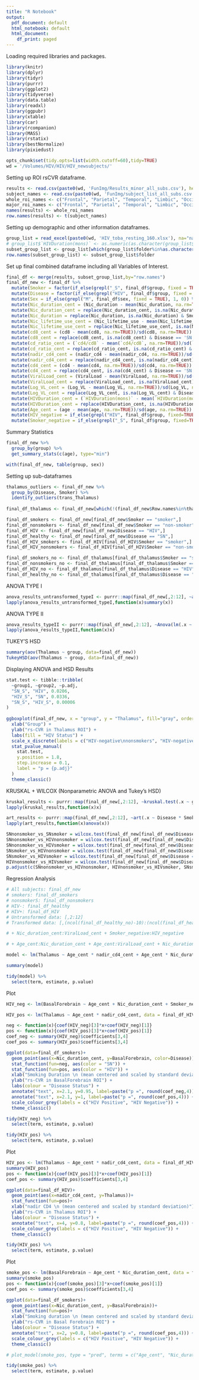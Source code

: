 ```yaml
---
title: "R Notebook"
output:
  pdf_document: default
  html_notebook: default
  html_document:
    df_print: paged
---
```

 
Loading required libraries and packages.
 
```r
library(knitr)
library(dplyr)
library(tidyr)
library(purrr)
library(ggplot2)
library(tidyverse)
library(data.table)
library(readxl)
library(ggpubr)
library(xtable)
library(car)
library(rcompanion)
library(MASS)
library(rstatix)
library(bestNormalize)
library(pixiedust)

opts_chunk$set(tidy.opts=list(width.cutoff=60),tidy=TRUE)
wd = '/Volumes/HIV/HIV/HIV_newsubjects/'
```
 
Setting up ROI rsCVR dataframe.
 
```r
results <- read.csv(paste0(wd, 'FunImg/Results_minor_all_subs.csv'), header=FALSE)
subject_names <- read.csv(paste0(wd, 'FunImg/subject_list_all_subs.csv'), header=FALSE)
whole_roi_names <- c("Frontal", "Parietal", "Temporal", "Limbic", "Occipital", "Insula", "BasalGanglia", "Thalamus", "BasalForebrain", "Midbrain", "Cerebellum", "SFG", "SFG_PFC", "SFG_pole", "MFG", "MFG_DPFC", "IFG_opercularis", "IFG_orbitalis", "IFG_triangularis", "LFOG", "MFOG", "RG", "PoCG", "PrCG", "SPG", "SMG", "AG", "PrCu", "STG", "STG_pole", "MTG", "MTG_pole", "ITG", "PHG", "ENT", "FuG", "SOG", "MOG", "IOG", "Cu", "LG", "rostral_ACC", "subcallosal_ACC", "subgenual_ACC", "dorsal_ACC", "PCC", "Insula_minor", "Amygdala", "Hippocampus", "Caudate", "Putamen", "GP", "Thalamus_minor", "Hypothalamus", "AnteriorBasalForebrain", "NucleusAccumbens", "RedNucleus", "SubstantiaNigra", "CerebellumGM", "CP", "Midbrain_minor", "CST", "SCP", "MCP", "PCT", "ICP", "ML", "Pons_minor", "Medulla_minor", "ACR", "SCR", "PCR", "GCC", "BCC", "SCC", "PVWl", "ALIC", "PLIC", "RLIC", "EC", "CGC", "CGH", "FxST", "Fx", "IFO", "PTR", "SS", "SFO", "SLF", "Cl", "PosteriorBasalForebrain", "Mammillary", "OpticTract", "PVWa", "PVWp", "SFWM", "SFWMPFC", "SFWMpole", "MFWM", "MFWM_DPFC", "IFWM_opercularis", "IFWM_orbitalis", "IFWM_triangularis", "LFOWM", "MFOWM", "FGWM", "PoCWM", "PrCWM", "SPWM", "SMWM", "AGWM", "PrCuWM", "STWM", "STWM_pole", "MTWM", "MTWM_pole", "ITWM", "FuWM", "SOWM", "MOWM", "IOWM", "CuWM", "LGWM", "rostralWM_ACC", "subcallosalWM_ACC", "subgenualWM_ACC", "dorsalWM_ACC", "PCCWM", "CerebellumWM", "MCP_cb", "ICP_cb", "FrontSul", "CentralSul", "SylFrontSul", "SylTempSul", "SylParieSul", "ParietSul", "CinguSul", "OcciptSul", "TempSul", "Chroid_LVetc", "ECC", "ECSAnterior", "ECSPosterior")
major_roi_names <- c("Frontal", "Parietal", "Temporal", "Limbic", "Occipital", "Insula", "BasalGanglia", "Thalamus", "BasalForebrain", "Midbrain", "Cerebellum")
names(results) <- whole_roi_names
row.names(results) <- t(subject_names)
```
 
Setting up demographic and other information dataframes.
 
```r
group_list = read_excel(paste0(wd, 'HIV_toba_resting_160.xlsx'), na="na")
# group_list$`HIVDuration(mons)` <- as.numeric(as.character(group_list$`HIVDuration(mons)`))
subset_group_list <- group_list[which(group_list$folder%in%as.character(subject_names$V1)), ]
row.names(subset_group_list) <- subset_group_list$folder
```
 
Set up final combined dataframe including all Variables of Interest.
 
```r
final_df <- merge(results, subset_group_list,by="row.names")
final_df_new <- final_df %>%
  mutate(Smoker = factor(if_else(grepl("_S", final_df$group, fixed = TRUE), 'smoker', 'non-smoker'))) %>%
  mutate(Disease = factor(if_else(grepl("HIV", final_df$group, fixed = TRUE), 'HIV', 'SN'))) %>%
  mutate(Sex = if_else(grepl("M", final_df$sex, fixed = TRUE), 1, 0)) %>%
  mutate(Nic_duration_cent = (Nic_duration - mean(Nic_duration, na.rm=TRUE))/sd(Nic_duration, na.rm=TRUE)) %>%
  mutate(Nic_duration_cent = replace(Nic_duration_cent, is.na(Nic_duration_cent) & Smoker == 'non-smoker', 0)) %>%
  mutate(Nic_duration = replace(Nic_duration, is.na(Nic_duration) & Smoker == 'non-smoker', 0)) %>%
  mutate(Nic_lifetime_use_cent = (Nic_lifetime_use - mean(Nic_lifetime_use, na.rm=TRUE))/sd(Nic_lifetime_use, na.rm=TRUE)) %>%
  mutate(Nic_lifetime_use_cent = replace(Nic_lifetime_use_cent, is.na(Nic_lifetime_use_cent) & Smoker == 'non-smoker', 0)) %>%
  mutate(cd8_cent = (cd8 - mean(cd8, na.rm=TRUE))/sd(cd8, na.rm=TRUE)) %>%
  mutate(cd8_cent = replace(cd8_cent, is.na(cd8_cent) & Disease == 'SN', 0)) %>%
  mutate(cd_ratio_cent = (`cd4/cd8` - mean(`cd4/cd8`, na.rm=TRUE))/sd(`cd4/cd8`, na.rm=TRUE)) %>%
  mutate(cd_ratio_cent = replace(cd_ratio_cent, is.na(cd_ratio_cent) & Disease == 'SN', 0)) %>%
  mutate(nadir_cd4_cent = (nadir_cd4 - mean(nadir_cd4, na.rm=TRUE))/sd(nadir_cd4, na.rm=TRUE)) %>%
  mutate(nadir_cd4_cent = replace(nadir_cd4_cent, is.na(nadir_cd4_cent) & Disease == 'SN', 0)) %>%
  mutate(cd4_cent = (cd4 - mean(cd4, na.rm=TRUE))/sd(cd4, na.rm=TRUE)) %>%
  mutate(cd4_cent = replace(cd4_cent, is.na(cd4_cent) & Disease == 'SN', 0)) %>%
  mutate(ViralLoad_cent = (ViralLoad - mean(ViralLoad, na.rm=TRUE))/sd(ViralLoad, na.rm=TRUE))%>%
  mutate(ViralLoad_cent = replace(ViralLoad_cent, is.na(ViralLoad_cent) & Disease == "SN", 0)) %>%
  mutate(Log_VL_cent = (Log_VL - mean(Log_VL, na.rm=TRUE))/sd(Log_VL, na.rm=TRUE)) %>%
  mutate(Log_VL_cent = replace(Log_VL_cent, is.na(Log_VL_cent) & Disease == "SN", 0)) %>%
  mutate(HIVDuration_cent = (`HIVDuration(mons)` - mean(`HIVDuration(mons)`, na.rm=TRUE))/sd(`HIVDuration(mons)`, na.rm=TRUE)) %>%
  mutate(HIVDuration_cent = replace(HIVDuration_cent, is.na(HIVDuration_cent) & Disease == 'SN', 0)) %>%
  mutate(Age_cent = (age - mean(age, na.rm=TRUE))/sd(age, na.rm=TRUE)) %>% 
  mutate(HIV_negative = if_else(grepl("HIV", final_df$group, fixed=TRUE), 0, 1)) %>%
  mutate(Smoker_negative = if_else(grepl("_S", final_df$group, fixed=TRUE), 0, 1))
```
Summary Statistics
```r
final_df_new %>%
  group_by(group) %>%
  get_summary_stats(c(age), type="min")

with(final_df_new, table(group, sex))
```
Setting up sub-dataframes
```r

thalamus_outliers <- final_df_new %>%
  group_by(Disease, Smoker) %>%
  identify_outliers(trans_Thalamus)
 
final_df_thalamus <- final_df_new[which(!(final_df_new$Row.names%in%thalamus_outliers$Row.names)), ]

final_df_smokers <- final_df_new[final_df_new$Smoker == "smoker",]
final_df_nonsmokers <- final_df_new[final_df_new$Smoker == "non-smoker",]
final_df_HIV <- final_df_new[final_df_new$Disease == "HIV",]
final_df_healthy <- final_df_new[final_df_new$Disease == "SN",]
final_df_HIV_smokers <- final_df_HIV[final_df_HIV$Smoker == "smoker",]
final_df_HIV_nonsmokers <- final_df_HIV[final_df_HIV$Smoker == "non-smoker",]

final_df_smokers_no <- final_df_thalamus[final_df_thalamus$Smoker == "smoker",]
final_df_nonsmokers_no <- final_df_thalamus[final_df_thalamus$Smoker == "non-smoker",]
final_df_HIV_no <- final_df_thalamus[final_df_thalamus$Disease == "HIV",]
final_df_healthy_no <- final_df_thalamus[final_df_thalamus$Disease == "SN",]
```
ANOVA TYPE I
```r
anova_results_untransformed_typeI <- purrr::map(final_df_new[,2:12], ~aov(.x ~ Disease * Smoker, data=final_df_new))
lapply(anova_results_untransformed_typeI,function(x)summary(x))
```
ANOVA TYPE II
```r
anova_results_typeII <- purrr::map(final_df_new[,2:12], ~Anova(lm(.x ~ Disease * Smoker, data = final_df_new), type="II"))
lapply(anova_results_typeII,function(x)x)
```
TUKEY'S HSD
```r
summary(aov(Thalamus ~ group, data=final_df_new))
TukeyHSD(aov(Thalamus ~ group, data=final_df_new))
```
Displaying ANOVA and HSD Results
```r
stat.test <- tibble::tribble(
  ~group1, ~group2, ~p.adj,
  "SN_S", "HIV", 0.0206,
  "HIV_S", "SN", 0.0336,
  "SN_S", "HIV_S", 0.00006
)
 
ggboxplot(final_df_new, x = "group", y = "Thalamus", fill="gray", order=c("SN","SN_S","HIV","HIV_S")) + 
  xlab("Group") +
  ylab("rs-CVR in Thalamus ROI") +
  labs(fill = "HIV Status") + 
  scale_x_discrete(labels = c("HIV-negative\nnonsmokers", "HIV-negative\nsmokers"," HIV-positive\nnonsmokers", "HIV-positive\nsmokers")) +
  stat_pvalue_manual(
    stat.test,
    y.position = 1.8,
    step.increase = 0.1,
    label = "p = {p.adj}"
  )
  theme_classic()
```
KRUSKAL + WILCOX (Nonparametric ANOVA and Tukey's HSD)
```r
kruskal_results <- purrr::map(final_df_new[,2:12], ~kruskal.test(.x ~ group, data = final_df_new))
lapply(kruskal_results,function(x)x)

art_results <- purrr::map(final_df_new[,2:12], ~art(.x ~ Disease * Smoker, data=final_df_new))
lapply(art_results,function(x)anova(x))

SNnonsmoker_vs_SNsmoker = wilcox.test(final_df_new[final_df_new$Disease == "SN" & final_df_new$Smoker == "non-smoker",]$Thalamus, final_df_new[final_df_new$Disease == "SN" & final_df_new$Smoker == "smoker",]$Thalamus)$p.value
SNnonsmoker_vs_HIVnonsmoker = wilcox.test(final_df_new[final_df_new$Disease == "SN" & final_df_new$Smoker == "non-smoker",]$Thalamus, final_df_new[final_df_new$Disease == "HIV" & final_df_new$Smoker == "non-smoker",]$Thalamus)$p.value
SNnonsmoker_vs_HIVsmoker = wilcox.test(final_df_new[final_df_new$Disease == "SN" & final_df_new$Smoker == "non-smoker",]$Thalamus, final_df_new[final_df_new$Disease == "HIV" & final_df_new$Smoker == "smoker",]$Thalamus)$p.value
SNsmoker_vs_HIVnonsmoker = wilcox.test(final_df_new[final_df_new$Disease == "SN" & final_df_new$Smoker == "smoker",]$Thalamus, final_df_new[final_df_new$Disease == "HIV" & final_df_new$Smoker == "non-smoker",]$Thalamus)$p.value
SNsmoker_vs_HIVsmoker = wilcox.test(final_df_new[final_df_new$Disease == "SN" & final_df_new$Smoker == "smoker",]$Thalamus, final_df_new[final_df_new$Disease == "HIV" & final_df_new$Smoker == "smoker",]$Thalamus)$p.value
HIVnonsmoker_vs_HIVsmoker = wilcox.test(final_df_new[final_df_new$Disease == "HIV" & final_df_new$Smoker == "non-smoker",]$Thalamus, final_df_new[final_df_new$Disease == "HIV" & final_df_new$Smoker == "smoker",]$Thalamus)$p.value
p.adjust(c(SNnonsmoker_vs_HIVnonsmoker, HIVnonsmoker_vs_HIVsmoker, SNsmoker_vs_HIVnonsmoker, SNnonsmoker_vs_HIVsmoker, SNnonsmoker_vs_SNsmoker, SNsmoker_vs_HIVsmoker), method="holm")
```
Regression Analysis
```r
# All subjects: final_df_new
# smokers: final_df_smokers
# nonsmokerS: final_df_nonsmokers
# HIV-: final_df_healthy
# HIV+: final_df_HIV
# Untransformed data: [,2:12]
# Transformed data: [,(ncol(final_df_healthy_no)-10):(ncol(final_df_healthy))]

# + Nic_duration_cent:ViralLoad_cent + Smoker_negative:HIV_negative

# + Age_cent:Nic_duration_cent + Age_cent:ViralLoad_cent + Nic_duration_cent:ViralLoad_cent + Smoker_negative:HIV_negative + Age_cent:nadir_cd4_cent

model <- lm(Thalamus ~ Age_cent * nadir_cd4_cent + Age_cent * Nic_duration_cent, data = final_df_new)

summary(model)

tidy(model) %>%
  select(term, estimate, p.value)
```
Plot
```r
HIV_neg <- lm(BasalForebrain ~ Age_cent + Nic_duration_cent + Smoker_negative + Age, data = final_df_healthy)

HIV_pos <- lm(Thalamus ~ Age_cent * nadir_cd4_cent, data = final_df_HIV)

neg <- function(x){coef(HIV_neg)[3]*x+coef(HIV_neg)[1]}
pos <- function(x){coef(HIV_pos)[3]*x+coef(HIV_pos)[1]}
coef_neg <- summary(HIV_neg)$coefficients[3,4]
coef_pos <- summary(HIV_pos)$coefficients[3,4]

ggplot(data=final_df_smokers)+
  geom_point(aes(x=Nic_duration_cent, y=BasalForebrain, color=Disease)) +
  stat_function(fun=neg, aes(color = "SN")) + 
  stat_function(fun=pos, aes(color = "HIV")) + 
  xlab("Smoking Duration \n (mean centered and scaled by standard deviation)") +
  ylab("rs-CVR in BasalForebrain ROI") +
  labs(colour = "Disease Status") + 
  annotate("text", x=2.1, y=0.95, label=paste("p =", round(coef_neg,4))) + 
  annotate("text", x=2.1, y=1, label=paste("p =", round(coef_pos,4))) +
  scale_colour_grey(labels = c("HIV Positive", "HIV Negative")) +
  theme_classic()

tidy(HIV_neg) %>%
  select(term, estimate, p.value)

tidy(HIV_pos) %>%
  select(term, estimate, p.value)
```
Plot
```r
HIV_pos <- lm(Thalamus ~ Age_cent * nadir_cd4_cent, data = final_df_HIV)
summary(HIV_pos)
pos <- function(x){coef(HIV_pos)[3]*x+coef(HIV_pos)[1]}
coef_pos <- summary(HIV_pos)$coefficients[3,4]

ggplot(data=final_df_HIV)+
  geom_point(aes(x=nadir_cd4_cent, y=Thalamus))+
  stat_function(fun=pos)+
  xlab("nadir CD4 \n (mean centered and scaled by standard deviation)") +
  ylab("rs-CVR in Thalamus ROI") +
  labs(colour = "Disease Status") + 
  annotate("text", x=4, y=0.8, label=paste("p =", round(coef_pos,4))) +
  scale_colour_grey(labels = c("HIV Positive", "HIV Negative")) +
  theme_classic()

tidy(HIV_pos) %>%
  select(term, estimate, p.value)
```
Plot
```r
smoke_pos <- lm(BasalForebrain ~ Age_cent * Nic_duration_cent, data = final_df_smokers)
summary(smoke_pos)
pos <- function(x){coef(smoke_pos)[3]*x+coef(smoke_pos)[1]}
coef_pos <- summary(smoke_pos)$coefficients[3,4]

ggplot(data=final_df_smokers)+
  geom_point(aes(x=Nic_duration_cent, y=BasalForebrain))+
  stat_function(fun=pos)+
  xlab("Smoking duration \n (mean centered and scaled by standard deviation)") +
  ylab("rs-CVR in Basal Forebrain ROI") +
  labs(colour = "Disease Status") + 
  annotate("text", x=2, y=0.8, label=paste("p =", round(coef_pos,4))) +
  scale_colour_grey(labels = c("HIV Positive", "HIV Negative")) +
  theme_classic()

# plot_model(smoke_pos, type = "pred", terms = c("Age_cent", "Nic_duration_cent"))

tidy(smoke_pos) %>%
  select(term, estimate, p.value)
```

